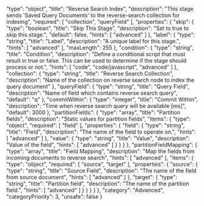   "type": "object",
  "title": "Reverse Search Index",
  "description": "This stage sends 'Saved Query Documents' to the reverse-search collection for indexing",
  "required": [
    "collection",
    "queryField"
  ],
  "properties": {
    "skip": {
      "type": "boolean",
      "title": "Skip This Stage",
      "description": "Set to true to skip this stage.",
      "default": false,
      "hints": [
        "advanced"
      ]
    },
    "label": {
      "type": "string",
      "title": "Label",
      "description": "A unique label for this stage.",
      "hints": [
        "advanced"
      ],
      "maxLength": 255
    },
    "condition": {
      "type": "string",
      "title": "Condition",
      "description": "Define a conditional script that must result in true or false. This can be used to determine if the stage should process or not.",
      "hints": [
        "code",
        "code/javascript",
        "advanced"
      ]
    },
    "collection": {
      "type": "string",
      "title": "Reverse Search Collection",
      "description": "Name of the collection on reverse search node to index the query document"
    },
    "queryField": {
      "type": "string",
      "title": "Query Field",
      "description": "Name of field which contains reverse search query",
      "default": "q"
    },
    "commitWithin": {
      "type": "integer",
      "title": "Commit Within",
      "description": "Time when reverse search query will be available [ms]",
      "default": 3000
    },
    "partitionFields": {
      "type": "array",
      "title": "Partition fields",
      "description": "Static values for partition fields",
      "items": {
        "type": "object",
        "required": [
          "field"
        ],
        "properties": {
          "field": {
            "type": "string",
            "title": "Field",
            "description": "The name of the field to operate on.",
            "hints": [
              "advanced"
            ]
          },
          "value": {
            "type": "string",
            "title": "Value",
            "description": "Value of the field",
            "hints": [
              "advanced"
            ]
          }
        }
      }
    },
    "partitionFieldMapping": {
      "type": "array",
      "title": "Field Mapping",
      "description": "Map the fields from incoming documents to reverse search",
      "hints": [
        "advanced"
      ],
      "items": {
        "type": "object",
        "required": [
          "source",
          "target"
        ],
        "properties": {
          "source": {
            "type": "string",
            "title": "Source Field",
            "description": "The name of the field from source document",
            "hints": [
              "advanced"
            ]
          },
          "target": {
            "type": "string",
            "title": "Partition field",
            "description": "The name of the partition field.",
            "hints": [
              "advanced"
            ]
          }
        }
      }
    }
  },
  "category": "Advanced",
  "categoryPriority": 3,
  "unsafe": false
}
